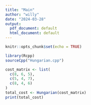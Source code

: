 ```yaml
---
title: "Main"
author: "willy"
date: "2024-03-28"
output:
  pdf_document: default
  html_document: default
---
```


```r
knitr::opts_chunk$set(echo = TRUE)
```

```r
library(Rcpp)
sourceCpp("Hungarian.cpp")
```


```r
cost_matrix <- list(
  c(8, 6, 5),
  c(5, 4, 7),
  c(8, 4, 6)
)
total_cost <- Hungarian(cost_matrix)
print(total_cost)
```






